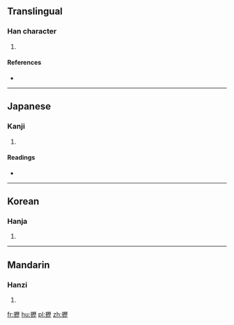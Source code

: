 ==Translingual==

===Han character===
{{Han char|rn=64|rad=手|as=16|sn=19|four=|canj=手一竹一 (QMHM)}}

# {{defn|Han|sort=手16}}

====References====
* {{Han ref|kx=0462.280|dkj=12957|dj=0811.280|hdz=31982.090|uh=650A|ud=25866}}

----

==Japanese==

===Kanji===
{{ja-kanji|grade=|rs=手16}}

# {{defn|lang=ja|sort=手16}}

====Readings====
* {{ja-readings|on=[[ふき]] (fuki), [[りゃく]] (ryaku)|kun=[[うつ]] (utsu)}}

----

==Korean==

===Hanja===
{{ko-hanja|hangeul=[[려]]>[[여]]|eumhun=|rv=ryeo>yeo|mr=ryŏ>yŏ|y=lye>ye}}

# {{defn|lang=ko|sort=手16}}

----

==Mandarin==

===Hanzi===
{{cmn-hanzi|pin=[[lì]] ([[li4]]), [[huǎn]] ([[huan3]])|wg=li<sup>4</sup>, huan<sup>3</sup>}}

# {{defn|lang=cmn|sort=手16}}

[[fr:攊]]
[[hu:攊]]
[[pl:攊]]
[[zh:攊]]